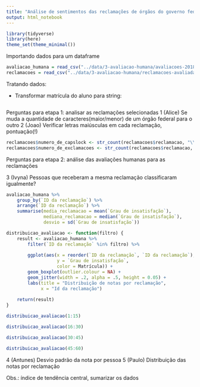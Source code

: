 ```yaml
---
title: "Análise de sentimentos das reclamações de órgãos do governo federal"
output: html_notebook
---
```


```r
library(tidyverse)
library(here)
theme_set(theme_minimal())

```

Importando dados para um dataframe
```r
avaliacao_humana = read_csv("../data/3-avaliacao-humana/avaliacoes-20181030.csv")
reclamacoes = read_csv("../data/3-avaliacao-humana/reclamacoes-avaliadas-20180703.csv")

```

Tratando dados:

- Transformar matrícula do aluno para string:

```r

```

Perguntas para etapa 1: analisar as reclamações selecionadas
1 (Alice) Se muda a quantidade de caracteres(maior/menor) de um órgão federal para o outro
2 (Joao) Verificar letras maiúsculas em cada reclamação, pontuação(!)

```r
reclamacoes$numero_de_capslock <- str_count(reclamacoes$reclamacao, "\\b[A-Z]{2,}\\b")
reclamacoes$numero_de_exclamacoes <- str_count(reclamacoes$reclamacao, "!")
```

Perguntas para etapa 2: análise das avaliações humanas para as reclamações

3 (Ivyna) Pessoas que receberam a mesma reclamação classificaram igualmente?


```r
avaliacao_humana %>% 
    group_by(`ID da reclamação`) %>% 
    arrange(`ID da reclamação`) %>% 
    summarise(media_reclamacao = mean(`Grau de insatisfação`),
              mediana_reclamacao = median(`Grau de insatisfação`),
              desvio = sd(`Grau de insatisfação`))
```



```r
distribuicao_avaliacao <- function(filtro) {
    result <- avaliacao_humana %>% 
        filter(`ID da reclamação` %in% filtro) %>% 
        
        ggplot(aes(x = reorder(`ID da reclamação`, `ID da reclamação`),
                   y = `Grau de insatisfação`,
                   color = Matrícula)) +
        geom_boxplot(outlier.colour = NA) + 
        geom_jitter(width = .2, alpha = .5, height = 0.05) + 
        labs(title = "Distribuição de notas por reclamação",
             x = "Id da reclamação")
    
    return(result)
}
```


```r
distribuicao_avaliacao(1:15)
```

```r
distribuicao_avaliacao(16:30)
```


```r
distribuicao_avaliacao(30:45)
```


```r
distribuicao_avaliacao(45:60)
```

4 (Antunes) Desvio padrão da nota por pessoa
5 (Paulo) Distribuição das notas por reclamação




Obs.: índice de tendência central, sumarizar os dados